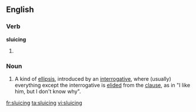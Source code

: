 ==English==

===Verb===
'''sluicing'''

# {{present participle of|sluice}}

===Noun===
{{en-noun|-}}

# {{linguistics}} A kind of [[ellipsis]], introduced by an [[interrogative]], where (usually) everything except the interrogative is [[elide]]d from the [[clause]], as in "I like him, but I don't know why".

[[fr:sluicing]]
[[ta:sluicing]]
[[vi:sluicing]]